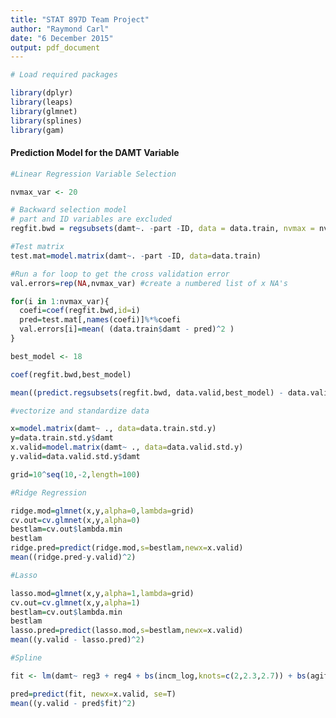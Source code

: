 ```yaml
---
title: "STAT 897D Team Project"
author: "Raymond Carl"
date: "6 December 2015"
output: pdf_document
---
```



```r
# Load required packages

library(dplyr)
library(leaps)
library(glmnet)
library(splines)
library(gam)

```


<h4>
Prediction Model for the DAMT Variable
</h4>





```r

#Linear Regression Variable Selection

nvmax_var <- 20

# Backward selection model
# part and ID variables are excluded
regfit.bwd = regsubsets(damt~. -part -ID, data = data.train, nvmax = nvmax_var, method = "backward")

#Test matrix
test.mat=model.matrix(damt~. -part -ID, data=data.train)

#Run a for loop to get the cross validation error
val.errors=rep(NA,nvmax_var) #create a numbered list of x NA's

for(i in 1:nvmax_var){
  coefi=coef(regfit.bwd,id=i)
  pred=test.mat[,names(coefi)]%*%coefi
  val.errors[i]=mean( (data.train$damt - pred)^2 )
}

best_model <- 18

coef(regfit.bwd,best_model)

mean((predict.regsubsets(regfit.bwd, data.valid,best_model) - data.valid$damt)^2)

```


```r

#vectorize and standardize data

x=model.matrix(damt~ ., data=data.train.std.y)
y=data.train.std.y$damt
x.valid=model.matrix(damt~ ., data=data.valid.std.y)
y.valid=data.valid.std.y$damt

grid=10^seq(10,-2,length=100)

```


```r

#Ridge Regression

ridge.mod=glmnet(x,y,alpha=0,lambda=grid)
cv.out=cv.glmnet(x,y,alpha=0)
bestlam=cv.out$lambda.min
bestlam
ridge.pred=predict(ridge.mod,s=bestlam,newx=x.valid)
mean((ridge.pred-y.valid)^2)

```


```r

#Lasso

lasso.mod=glmnet(x,y,alpha=1,lambda=grid)
cv.out=cv.glmnet(x,y,alpha=1)
bestlam=cv.out$lambda.min
bestlam
lasso.pred=predict(lasso.mod,s=bestlam,newx=x.valid)
mean((y.valid - lasso.pred)^2)

```


```r

#Spline

fit <- lm(damt~ reg3 + reg4 + bs(incm_log,knots=c(2,2.3,2.7)) + bs(agif_log,knots=c(2,2.3,2.7)),data=data.train)

pred=predict(fit, newx=x.valid, se=T)
mean((y.valid - pred$fit)^2)

```


